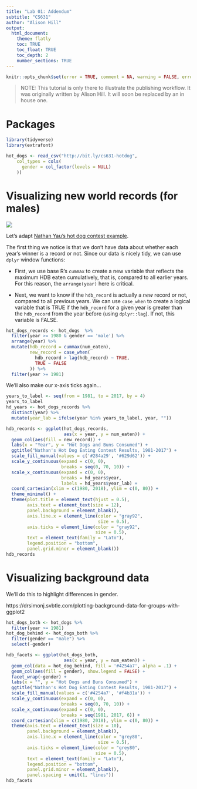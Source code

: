 ```yaml
---
title: "Lab 01: Addendum"
subtitle: "CS631"
author: "Alison Hill"
output:
  html_document:
    theme: flatly
    toc: TRUE
    toc_float: TRUE
    toc_depth: 2
    number_sections: TRUE
---
```

```r
knitr::opts_chunk$set(error = TRUE, comment = NA, warning = FALSE, errors = FALSE, message = FALSE, tidy = FALSE, cache = FALSE)
```

> NOTE: This tutorial is only there to illustrate the publishing workflow. It
was originally written by Alison Hill. It will soon be replaced by an in house
one.

# Packages

```r
library(tidyverse)
library(extrafont)
```


```r
hot_dogs <- read_csv("http://bit.ly/cs631-hotdog", 
    col_types = cols(
      gender = col_factor(levels = NULL)
    ))
```

# Visualizing new world records (for males)

![](https://i0.wp.com/flowingdata.com/wp-content/uploads/2009/06/hot-dogs1.gif?zoom=2&fit=900%2C423)

Let's adapt [Nathan Yau's hot dog contest example](http://flowingdata.com/2009/07/02/whos-going-to-win-nathans-hot-dog-eating-contest/hot-dogs-2/). 

The first thing we notice is that we don't have data about whether each year's winner is a record or not. Since our data is nicely tidy, we can use `dplyr` window functions:

- First, we use base R's `cummax` to create a new variable that reflects the maximum HDB eaten cumulatively, that is, compared to all earlier years. For this reason, the `arrange(year)` here is critical.

- Next, we want to know if the `hdb_record` is actually a *new* record or not, compared to all previous years. We can use `case_when` to create a logical variable that is TRUE if the `hdb_record` for a given year is greater than the `hdb_record` from the year before (using `dplyr::lag`). If not, this variable is FALSE.

```r
hot_dogs_records <- hot_dogs  %>% 
  filter(year >= 1980 & gender == 'male') %>%  
  arrange(year) %>% 
  mutate(hdb_record = cummax(num_eaten),
         new_record = case_when(
           hdb_record > lag(hdb_record) ~ TRUE,
           TRUE ~ FALSE
         )) %>% 
  filter(year >= 1981)
```

We'll also make our x-axis ticks again...


```r
years_to_label <- seq(from = 1981, to = 2017, by = 4)
years_to_label
hd_years <- hot_dogs_records %>%
  distinct(year) %>% 
  mutate(year_lab = ifelse(year %in% years_to_label, year, ""))
```


```r
hdb_records <- ggplot(hot_dogs_records, 
                      aes(x = year, y = num_eaten)) + 
  geom_col(aes(fill = new_record)) + 
  labs(x = "Year", y = "Hot Dogs and Buns Consumed") +
  ggtitle("Nathan's Hot Dog Eating Contest Results, 1981-2017") +
  scale_fill_manual(values = c('#284a29', '#629d62')) + 
  scale_y_continuous(expand = c(0, 0),
                     breaks = seq(0, 70, 10)) +
  scale_x_continuous(expand = c(0, 0), 
                     breaks = hd_years$year,
                     labels = hd_years$year_lab) + 
  coord_cartesian(xlim = c(1980, 2018), ylim = c(0, 80)) +
  theme_minimal() +
  theme(plot.title = element_text(hjust = 0.5),
        axis.text = element_text(size = 12),
        panel.background = element_blank(),
        axis.line.x = element_line(color = "gray92", 
                                   size = 0.5),
        axis.ticks = element_line(color = "gray92", 
                                  size = 0.5),
        text = element_text(family = "Lato"),
        legend.position = "bottom",
        panel.grid.minor = element_blank())
hdb_records
```


# Visualizing background data

We'll do this to highlight differences in gender.

https://drsimonj.svbtle.com/plotting-background-data-for-groups-with-ggplot2

```r
hot_dogs_both <- hot_dogs %>% 
  filter(year >= 1981) 
hot_dog_behind <- hot_dogs_both %>% 
  filter(gender == "male") %>% 
  select(-gender)
```

```r
hdb_facets <- ggplot(hot_dogs_both, 
                      aes(x = year, y = num_eaten)) + 
  geom_col(data = hot_dog_behind, fill = '#4254a7', alpha = .1) +
  geom_col(aes(fill = gender), show.legend = FALSE) + 
  facet_wrap(~gender) +
  labs(x = "", y = "Hot Dogs and Buns Consumed") +
  ggtitle("Nathan's Hot Dog Eating Contest Results, 1981-2017") +
  scale_fill_manual(values = c('#4254a7', '#f4b31a')) + 
  scale_y_continuous(expand = c(0, 0),
                     breaks = seq(0, 70, 10)) +
  scale_x_continuous(expand = c(0, 0),
                     breaks = seq(1981, 2017, 6)) +
  coord_cartesian(xlim = c(1980, 2018), ylim = c(0, 80)) +
  theme(axis.text = element_text(size = 10),
        panel.background = element_blank(),
        axis.line.x = element_line(color = "grey80", 
                                   size = 0.5),
        axis.ticks = element_line(color = "grey80", 
                                  size = 0.5),
        text = element_text(family = "Lato"),
        legend.position = "bottom",
        panel.grid.minor = element_blank(),
        panel.spacing = unit(1, "lines"))
hdb_facets
```


